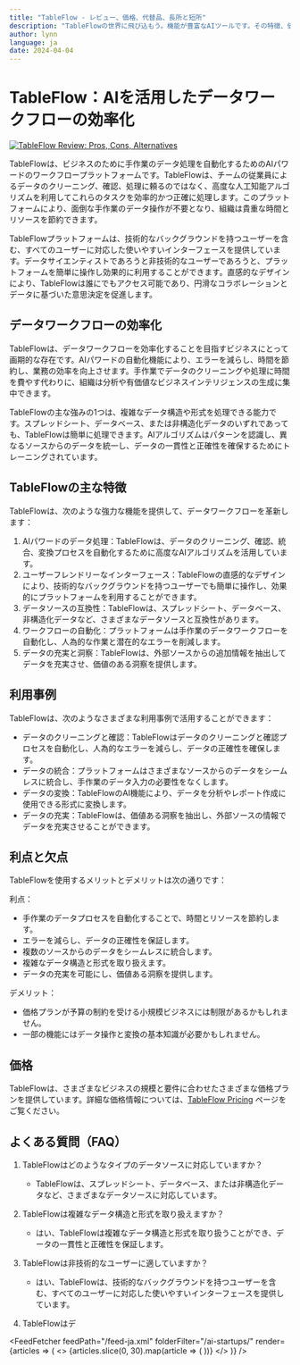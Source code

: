 ```yaml
---
title: "TableFlow - レビュー、価格、代替品、長所と短所"
description: "TableFlowの世界に飛び込もう。機能が豊富なAIツールです。その特徴、価格、そしてどのようにインパクトを与えているかを学びましょう。見逃さないでください！"
author: lynn
language: ja
date: 2024-04-04
---
```

        
# TableFlow：AIを活用したデータワークフローの効率化


<BlogHeader />


[![TableFlow Review: Pros, Cons, Alternatives](/ai-startups/tableflow.png)](https://tableflow.com/)



TableFlowは、ビジネスのために手作業のデータ処理を自動化するためのAIパワードのワークフロープラットフォームです。TableFlowは、チームの従業員によるデータのクリーニング、確認、処理に頼るのではなく、高度な人工知能アルゴリズムを利用してこれらのタスクを効率的かつ正確に処理します。このプラットフォームにより、面倒な手作業のデータ操作が不要となり、組織は貴重な時間とリソースを節約できます。

TableFlowプラットフォームは、技術的なバックグラウンドを持つユーザーを含む、すべてのユーザーに対応した使いやすいインターフェースを提供しています。データサイエンティストであろうと非技術的なユーザーであろうと、プラットフォームを簡単に操作し効果的に利用することができます。直感的なデザインにより、TableFlowは誰にでもアクセス可能であり、円滑なコラボレーションとデータに基づいた意思決定を促進します。

## データワークフローの効率化

TableFlowは、データワークフローを効率化することを目指すビジネスにとって画期的な存在です。AIパワードの自動化機能により、エラーを減らし、時間を節約し、業務の効率を向上させます。手作業でデータのクリーニングや処理に時間を費やす代わりに、組織は分析や有価値なビジネスインテリジェンスの生成に集中できます。

TableFlowの主な強みの1つは、複雑なデータ構造や形式を処理できる能力です。スプレッドシート、データベース、または非構造化データのいずれであっても、TableFlowは簡単に処理できます。AIアルゴリズムはパターンを認識し、異なるソースからのデータを統一し、データの一貫性と正確性を確保するためにトレーニングされています。

## TableFlowの主な特徴

TableFlowは、次のような強力な機能を提供して、データワークフローを革新します：

1. AIパワードのデータ処理：TableFlowは、データのクリーニング、確認、統合、変換プロセスを自動化するために高度なAIアルゴリズムを活用しています。
2. ユーザーフレンドリーなインターフェース：TableFlowの直感的なデザインにより、技術的なバックグラウンドを持つユーザーでも簡単に操作し、効果的にプラットフォームを利用することができます。
3. データソースの互換性：TableFlowは、スプレッドシート、データベース、非構造化データなど、さまざまなデータソースと互換性があります。
4. ワークフローの自動化：プラットフォームは手作業のデータワークフローを自動化し、人為的な作業と潜在的なエラーを削減します。
5. データの充実と洞察：TableFlowは、外部ソースからの追加情報を抽出してデータを充実させ、価値のある洞察を提供します。

## 利用事例

TableFlowは、次のようなさまざまな利用事例で活用することができます：

- データのクリーニングと確認：TableFlowはデータのクリーニングと確認プロセスを自動化し、人為的なエラーを減らし、データの正確性を確保します。
- データの統合：プラットフォームはさまざまなソースからのデータをシームレスに統合し、手作業のデータ入力の必要性をなくします。
- データの変換：TableFlowのAI機能により、データを分析やレポート作成に使用できる形式に変換します。
- データの充実：TableFlowは、価値ある洞察を抽出し、外部ソースの情報でデータを充実させることができます。

## 利点と欠点

TableFlowを使用するメリットとデメリットは次の通りです：

利点：
- 手作業のデータプロセスを自動化することで、時間とリソースを節約します。
- エラーを減らし、データの正確性を保証します。
- 複数のソースからのデータをシームレスに統合します。
- 複雑なデータ構造と形式を取り扱えます。
- データの充実を可能にし、価値ある洞察を提供します。

デメリット：
- 価格プランが予算の制約を受ける小規模ビジネスには制限があるかもしれません。
- 一部の機能にはデータ操作と変換の基本知識が必要かもしれません。

## 価格

TableFlowは、さまざまなビジネスの規模と要件に合わせたさまざまな価格プランを提供しています。詳細な価格情報については、[TableFlow Pricing](https://tableflow.com/pricing/) ページをご覧ください。

## よくある質問（FAQ）

1. TableFlowはどのようなタイプのデータソースに対応していますか？
   - TableFlowは、スプレッドシート、データベース、または非構造化データなど、さまざまなデータソースに対応しています。

2. TableFlowは複雑なデータ構造と形式を取り扱えますか？
   - はい、TableFlowは複雑なデータ構造と形式を取り扱うことができ、データの一貫性と正確性を保証します。

3. TableFlowは非技術的なユーザーに適していますか？
   - はい、TableFlowは、技術的なバックグラウンドを持つユーザーを含む、すべてのユーザーに対応した使いやすいインターフェースを提供しています。

4. TableFlowはデ


<AdComponent />


<FeedFetcher feedPath="/feed-ja.xml" folderFilter="/ai-startups/" render={articles => (
    <>
        <Cards>
            {articles.slice(0, 30).map(article => (
                <Card key={article.link} title={article.title} href={article.link} />
            ))}
        </Cards>
    </>
)} />

